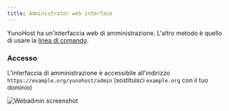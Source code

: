 ```yaml
---
title: Administrator web interface
---
```


YunoHost ha un'interfaccia web di amministrazione. L'altro metodo è quello di usare la [linea di comando](/admin/command_line).

### Accesso

L'interfaccia di amministrazione è accessibile all'indirizzo `https://example.org/yunohost/admin` (sostituisci `example.org` con il tuo dominio)

![Webadmin screenshot](/img/webadmin/webadmin.jpg)
